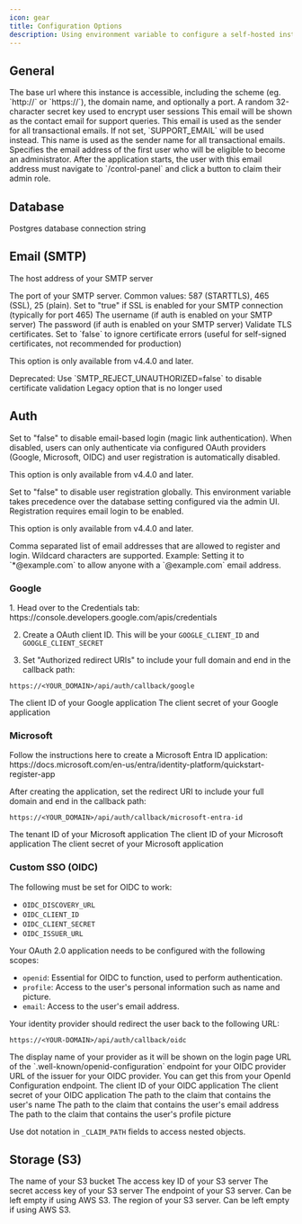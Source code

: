 ```yaml
---
icon: gear
title: Configuration Options
description: Using environment variable to configure a self-hosted instance of Rallly.
---
```


## General

<ParamField path="NEXT_PUBLIC_BASE_URL" required>
  The base url where this instance is accessible, including the scheme (eg.
  `http://` or `https://`), the domain name, and optionally a port.
</ParamField>

<ParamField path="SECRET_PASSWORD" required>
  A random 32-character secret key used to encrypt user sessions
</ParamField>

<ParamField path="SUPPORT_EMAIL" required>
  This email will be shown as the contact email for support queries.
</ParamField>

<ParamField path="NOREPLY_EMAIL">
  This email is used as the sender for all transactional emails. If not set,
  `SUPPORT_EMAIL` will be used instead.
</ParamField>

<ParamField path="NOREPLY_EMAIL_NAME" default="Rallly">
  This name is used as the sender name for all transactional emails.
</ParamField>

<ParamField path="INITIAL_ADMIN_EMAIL">
  Specifies the email address of the first user who will be eligible to become an administrator. After the application starts, the user with this email address must navigate to `/control-panel` and click a button to claim their admin role.
</ParamField>


## Database

<ParamField path="DATABASE_URL" required>
  Postgres database connection string
</ParamField>

## Email (SMTP)

<ParamField path="SMTP_HOST">The host address of your SMTP server</ParamField>

<ParamField path="SMTP_PORT">
  The port of your SMTP server. Common values: 587 (STARTTLS), 465 (SSL), 25 (plain).
</ParamField>

<ParamField path="SMTP_SECURE" default="false">
  Set to "true" if SSL is enabled for your SMTP connection (typically for port 465)
</ParamField>

<ParamField path="SMTP_USER" default="">
  The username (if auth is enabled on your SMTP server)
</ParamField>

<ParamField path="SMTP_PWD" default="">
  The password (if auth is enabled on your SMTP server)
</ParamField>

<ParamField path="SMTP_REJECT_UNAUTHORIZED" default="true">
  Validate TLS certificates. Set to `false` to ignore certificate errors (useful for self-signed certificates, not recommended for production)
  
  <Note>This option is only available from v4.4.0 and later.</Note>
</ParamField>

<ParamField path="SMTP_TLS_ENABLED">
  <Warning>Deprecated: Use `SMTP_REJECT_UNAUTHORIZED=false` to disable certificate validation</Warning>
  Legacy option that is no longer used
</ParamField>

## Auth

<ParamField path="EMAIL_LOGIN_ENABLED" default="true">
  Set to "false" to disable email-based login (magic link authentication).
  When disabled, users can only authenticate via configured OAuth providers
  (Google, Microsoft, OIDC) and user registration is automatically disabled.
  
  <Note>This option is only available from v4.4.0 and later.</Note>
</ParamField>

<ParamField path="REGISTRATION_ENABLED" default="true">
  Set to "false" to disable user registration globally. This environment variable
  takes precedence over the database setting configured via the admin UI.
  Registration requires email login to be enabled.
  
  <Note>This option is only available from v4.4.0 and later.</Note>
</ParamField>

<ParamField path="ALLOWED_EMAILS">
  Comma separated list of email addresses that are allowed to register and
  login. Wildcard characters are supported. Example: Setting it to
  `*@example.com` to allow anyone with a `@example.com` email address.
</ParamField>

### Google

<Accordion title="Setup">
1. Head over to the Credentials tab: https://console.developers.google.com/apis/credentials

2. Create a OAuth client ID. This will be your `GOOGLE_CLIENT_ID` and `GOOGLE_CLIENT_SECRET`

3. Set "Authorized redirect URIs" to include your full domain and end in the callback path:

```
https://<YOUR_DOMAIN>/api/auth/callback/google
```
</Accordion>

<ParamField path="GOOGLE_CLIENT_ID">
  The client ID of your Google application
</ParamField>

<ParamField path="GOOGLE_CLIENT_SECRET">
  The client secret of your Google application
</ParamField>

### Microsoft

<Accordion title="Setup">
Follow the instructions here to create a Microsoft Entra ID application: https://docs.microsoft.com/en-us/entra/identity-platform/quickstart-register-app

After creating the application, set the redirect URI to include your full domain and end in the callback path:

```
https://<YOUR_DOMAIN>/api/auth/callback/microsoft-entra-id
```
</Accordion>

<ParamField path="MICROSOFT_TENANT_ID">
  The tenant ID of your Microsoft application
</ParamField>

<ParamField path="MICROSOFT_CLIENT_ID">
  The client ID of your Microsoft application
</ParamField>

<ParamField path="MICROSOFT_CLIENT_SECRET">
  The client secret of your Microsoft application
</ParamField>

### Custom SSO (OIDC)

The following must be set for OIDC to work:

- `OIDC_DISCOVERY_URL`
- `OIDC_CLIENT_ID`
- `OIDC_CLIENT_SECRET`
- `OIDC_ISSUER_URL`

<Accordion title="Setup">
Your OAuth 2.0 application needs to be configured with the following scopes:

- `openid`: Essential for OIDC to function, used to perform authentication.
- `profile`: Access to the user's personal information such as name and picture.
- `email`: Access to the user's email address.

Your identity provider should redirect the user back to the following URL:

```
https://<YOUR-DOMAIN>/api/auth/callback/oidc
```
</Accordion>

<ParamField path="OIDC_NAME" default="OpenID Connect">
  The display name of your provider as it will be shown on the login page
</ParamField>

<ParamField path="OIDC_DISCOVERY_URL">
  URL of the `.well-known/openid-configuration` endpoint for your OIDC provider
</ParamField>

<ParamField path="OIDC_ISSUER_URL">
  URL of the issuer for your OIDC provider. You can get this from your OpenId
  Configuration endpoint.
</ParamField>

<ParamField path="OIDC_CLIENT_ID">
  The client ID of your OIDC application
</ParamField>

<ParamField path="OIDC_CLIENT_SECRET">
  The client secret of your OIDC application
</ParamField>

<ParamField path="OIDC_NAME_CLAIM_PATH" default="name">
  The path to the claim that contains the user's name
</ParamField>

<ParamField path="OIDC_EMAIL_CLAIM_PATH" default="email">
  The path to the claim that contains the user's email address
</ParamField>

<ParamField path="OIDC_PICTURE_CLAIM_PATH" default="picture">
  The path to the claim that contains the user's profile picture
</ParamField>

<Info>Use dot notation in `_CLAIM_PATH` fields to access nested objects.</Info>

## Storage (S3)

<ParamField path="S3_BUCKET_NAME">
  The name of your S3 bucket
</ParamField>

<ParamField path="S3_ACCESS_KEY_ID">
  The access key ID of your S3 server
</ParamField>

<ParamField path="S3_SECRET_ACCESS_KEY">
  The secret access key of your S3 server
</ParamField>

<ParamField path="S3_ENDPOINT">
  The endpoint of your S3 server. Can be left empty if using AWS S3.
</ParamField>

<ParamField path="S3_REGION">
  The region of your S3 server. Can be left empty if using AWS S3.
</ParamField>